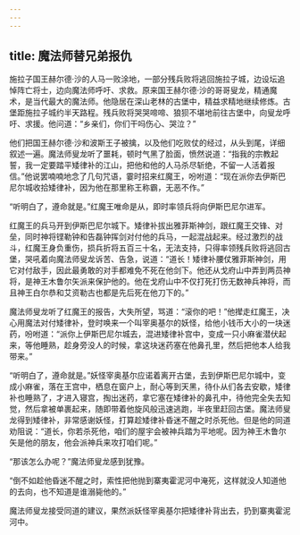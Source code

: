 ```yaml
---
---
---
```

title: 魔法师替兄弟报仇
---




施拉子国王赫尔德·沙的人马一败涂地，一部分残兵败将逃回施拉子城，边设坛追悼阵亡将士，边向魔法师呼吁、求救。原来国王赫尔德·沙的哥哥叟龙，精通魔术，是当代最大的魔法师。他隐居在深山老林的古堡中，精益求精地继续修炼。古堡距施拉子城约半天路程。残兵败将哭哭啼啼、狼狈不堪地前往古堡中，向叟龙呼吁、求援。他问道：“乡亲们，你们干吗伤心、哭泣？”

他们把国王赫尔德·沙和波斯王子被擒，以及他们吃败仗的经过，从头到尾，详细叙述一遍。魔法师叟龙听了噩耗，顿时气黑了脸面，愤然说道：“指我的宗教起誓，我一定要踏平矮律补的江山，把他和他的人马杀尽斩绝，不留一人活着报信。”他说罢喃喃地念了几句咒语，霎时招来红魔王，吩咐道：“现在派你去伊斯巴尼尔城收拾矮律补，因为他在那里称王称霸，无恶不作。”

“听明白了，遵命就是。”红魔王唯命是从，即时率领兵将向伊斯巴尼尔进军。

红魔王的兵马开到伊斯巴尼尔城下。矮律补拔出雅菲斯神剑，跟红魔王交锋、对垒，同时神将铿勒钟和告磊钟挥剑对付他的兵马，一起混战起来。经过激烈的战斗，红魔王身负重伤，损兵折将五百三十名，无法支持，只得率领残兵败将逃回古堡，哭吼着向魔法师叟龙诉苦、告急，说道：“道长！矮律补腰仗雅菲斯神剑，用它对付敌手，因此最勇敢的对手都难免不死在他剑下。他还从戈府山中弄到两员神将，是神王木鲁尔矢派来保护他的。他在戈府山中不仅打死打伤无数神兵神将，而且神王白尔恭和艾资勒古也都是先后死在他刀下的。”

魔法师叟龙听了红魔王的报告，大失所望，骂道：“滚你的吧！”他撵走红魔王，决心用魔法对付矮律补，登时唤来一个叫宰奥基尔的妖怪，给他小钱币大小的一块迷药，吩咐道：“派你上伊斯巴尼尔城去，混进矮律补宫中，变成一只小麻雀潜伏起来，等他睡熟，趁身旁没人的时候，拿这块迷药塞在他鼻孔里，然后把他本人给我带来。”

“听明白了，遵命就是。”妖怪宰奥基尔应诺着离开古堡，去到伊斯巴尼尔城中，变成小麻雀，落在王宫中，栖息在窗户上，耐心等到天黑，待仆从们各去安歇，矮律补也睡熟了，才进入寝宫，掏出迷药，拿它塞在矮律补的鼻孔中，待他完全失去知觉，然后拿被单裹起来，随即带着他旋风般迅速逃跑，半夜里赶回古堡。魔法师叟龙得到矮律补，非常感谢妖怪，打算趁矮律补昏迷不醒之时杀死他。但是他的同道劝阻说：“道长，你若杀死他，咱们的屋宇会被神兵踏为平地呢。因为神王木鲁尔矢是他的朋友，他会派神兵来攻打咱们呢。”

“那该怎么办呢？”魔法师叟龙感到犹豫。

“倒不如趁他昏迷不醒之时，索性把他抛到寨夷霍泥河中淹死，这样就没人知道他的去向，也不知道是谁溺毙他的。”

魔法师叟龙接受同道的建议，果然派妖怪宰奥基尔把矮律补背出去，扔到寨夷霍泥河中。